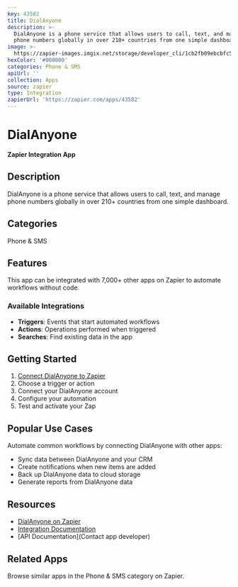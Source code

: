 ```yaml
---
key: 43582
title: DialAnyone
description: >-
  DialAnyone is a phone service that allows users to call, text, and manage
  phone numbers globally in over 210+ countries from one simple dashboard.
image: >-
  https://zapier-images.imgix.net/storage/developer_cli/1cb2fb09ebcbfc5cba38b452d4079763.png?auto=format%2Ccompress&ixlib=python-3.0.0&q=50
hexColor: '#000000'
categories: Phone & SMS
apiUrl: ''
collection: Apps
source: zapier
type: Integration
zapierUrl: 'https://zapier.com/apps/43582'
---
```

# DialAnyone

**Zapier Integration App**

## Description

DialAnyone is a phone service that allows users to call, text, and manage phone numbers globally in over 210+ countries from one simple dashboard.

## Categories

Phone & SMS

## Features

This app can be integrated with 7,000+ other apps on Zapier to automate workflows without code.

### Available Integrations

- **Triggers**: Events that start automated workflows
- **Actions**: Operations performed when triggered
- **Searches**: Find existing data in the app

## Getting Started

1. [Connect DialAnyone to Zapier](https://zapier.com/apps/43582)
2. Choose a trigger or action
3. Connect your DialAnyone account
4. Configure your automation
5. Test and activate your Zap

## Popular Use Cases

Automate common workflows by connecting DialAnyone with other apps:

- Sync data between DialAnyone and your CRM
- Create notifications when new items are added
- Back up DialAnyone data to cloud storage
- Generate reports from DialAnyone data

## Resources

- [DialAnyone on Zapier](https://zapier.com/apps/43582)
- [Integration Documentation](https://zapier.com/apps/43582/integrations)
- [API Documentation](Contact app developer)

## Related Apps

Browse similar apps in the Phone & SMS category on Zapier.
